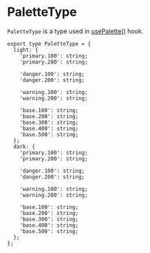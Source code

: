
<Meta title="Type/PaletteType" />

# PaletteType

`PaletteType` is a type used in [usePalette()](/docs/hook-usepalette-docs--docs) hook.

```tsx
export type PaletteType = {
  light: {
    'primary.100': string;
    'primary.200': string;

    'danger.100': string;
    'danger.200': string;

    'warning.100': string;
    'warning.200': string;

    'base.100': string;
    'base.200': string;
    'base.300': string;
    'base.400': string;
    'base.500': string;
  };
  dark: {
    'primary.100': string;
    'primary.200': string;

    'danger.100': string;
    'danger.200': string;

    'warning.100': string;
    'warning.200': string;

    'base.100': string;
    'base.200': string;
    'base.300': string;
    'base.400': string;
    'base.500': string;
  };
};
```
